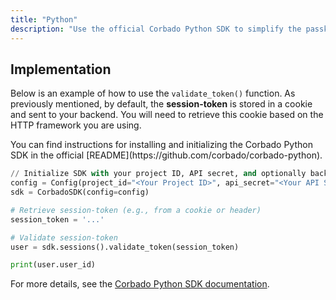 ```yaml
---
title: "Python"
description: "Use the official Corbado Python SDK to simplify the passkey and session management integration in your Python applications."
---
```



<SessionTokenIntro />

<SessionTokenValidation />

## Implementation

Below is an example of how to use the `validate_token()` function. As previously mentioned, by default, the **session-token** is stored in a cookie and sent to your backend. You will need to retrieve this cookie based on the HTTP framework you are using.

<Info>
  You can find instructions for installing and initializing the Corbado Python SDK in the official [README](https://github.com/corbado/corbado-python).
</Info>

```python
// Initialize SDK with your project ID, API secret, and optionally backend API URL
config = Config(project_id="<Your Project ID>", api_secret="<Your API Secret>")
sdk = CorbadoSDK(config=config)

# Retrieve session-token (e.g., from a cookie or header)
session_token = '...'

# Validate session-token
user = sdk.sessions().validate_token(session_token)

print(user.user_id)
```

<SessionTokenWhyImportant />

For more details, see the [Corbado Python SDK documentation](https://github.com/corbado/corbado-python).


